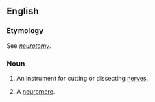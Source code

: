 ==English==

===Etymology===
See ''[[neurotomy]]''.

===Noun===
{{en-noun}}

# {{context|neurology|neuroscience}} An instrument for cutting or dissecting [[nerve]]s.
# {{neuroanatomy}} A [[neuromere]].